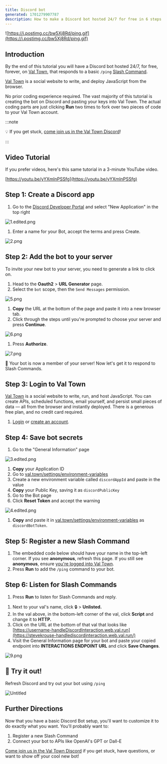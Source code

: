 ```yaml
---
title: Discord bot
generated: 1701279907787
description: How to make a Discord bot hosted 24/7 for free in 6 steps
---
```



![https://i.postimg.cc/bw5Xj8Rd/ping.gif](https://i.postimg.cc/bw5Xj8Rd/ping.gif)

## Introduction

By the end of this tutorial you will have a Discord bot hosted 24/7, for free,
forever, on [Val Town](https://val.town), that responds to a basic `/ping`
[Slash Command](https://support.discord.com/hc/en-us/articles/1500000368501-Slash-Commands-FAQ).

[Val Town](https://val.town) is a social website to write, and deploy JavaScript
from the browser.

No prior coding experience required. The vast majority of this tutorial is
creating the bot on Discord and pasting your keys into Val Town. The actual
coding parts are just clicking **Run** two times to fork over two pieces
of code to your Val Town account.

:::note

💡 If you get stuck,
[come join us in the Val Town Discord](https://discord.gg/dHv45uN5RY)!

:::

## Video Tutorial

If you prefer videos, here's this same tutorial in a 3-minute YouTube video.

[https://youtu.be/yYXmInPSSfg](https://youtu.be/yYXmInPSSfg)

## Step 1: Create a Discord app

1. Go to the
   [Discord Developer Portal](https://discord.com/developers/applications) and
   select "New Application" in the top right

![1.edited.png](./how-to-make-a-discord-bot-hosted-24-7-for-free-in-/1edited.png)

1. Enter a name for your Bot, accept the terms and press Create.

![2.png](./how-to-make-a-discord-bot-hosted-24-7-for-free-in-/2.png)

## Step 2: Add the bot to your server

To invite your new bot to your server, you need to generate a link to click on.

1. Head to the **Oauth2** > **URL Generator** page.
2. Select the `bot` scope, then the `Send Messages` permission.

![5.png](./how-to-make-a-discord-bot-hosted-24-7-for-free-in-/5.png)

1. **Copy** the URL at the bottom of the page and paste it into a new browser
   tab.
2. Click through the steps until you're prompted to choose your server and press
   **Continue**.

![6.png](./how-to-make-a-discord-bot-hosted-24-7-for-free-in-/6.png)

1. Press **Authorize**.

![7.png](./how-to-make-a-discord-bot-hosted-24-7-for-free-in-/7.png)

🎉 Your bot is now a member of your server! Now let's get it to respond to Slash
Commands.

## Step 3: Login to Val Town

[Val Town](https://val.town/) is a social website to write, run, and host
JavaScript. You can create APIs, scheduled functions, email yourself, and
persist small pieces of data — all from the browser and instantly deployed.
There is a generous free plan, and no credit card required.

1. [Login](https://val.town/auth/signin) or
   [create an account](https://www.val.town/auth/signup).

## Step 4: Save bot secrets

1. Go to the "General Information" page

![3.edited.png](./how-to-make-a-discord-bot-hosted-24-7-for-free-in-/3edited.png)

1. **Copy** your Application ID
2. Go to [val.town/settings/environment-variables](https://www.val.town/settings/environment-variables)
3. Create a new environment variable called `discordAppId` and paste in the value
4. **Copy** your Public Key, saving it as `discordPublicKey`
5. Go to the Bot page
6. Click **Reset Token** and accept the warning

![4.edited.png](./how-to-make-a-discord-bot-hosted-24-7-for-free-in-/4edited.png)

1. **Copy** and paste it in
   [val.town/settings/environment-variables](https://www.val.town/settings/environment-variables) as
   `discordBotToken`.

## Step 5: Register a new Slash Command

1. The embedded code below should have your name in the top-left corner. If you
   see **anonymous**, refresh this page. If you
   still see **anonymous**, ensure
   [you're logged into Val Town](https://www.val.town/auth/signin).
2. Press **Run** to add the `/ping` command to your bot.

<Val url="https://www.val.town/embed/new?code=import+%7B+registerDiscordSlashCommand+%7D+from+%22https%3A%2F%2Fesm.town%2Fv%2Fneverstew%2FregisterDiscordSlashCommand%22%3B%0Aimport+process+from+%22node%3Aprocess%22%3B%0A%0Aexport+const+registerDiscordCommand+%3D+registerDiscordSlashCommand%28%0A++process.env.discordAppId%2C%0A++process.env.discordBotToken%2C%0A++%7B%0A++++name%3A+%22ping%22%2C%0A++++description%3A+%22Say+hi+to+your+bot%22%2C%0A++%7D%2C%0A%29.then%28r+%3D%3E+r.json%28%29%29%3B" />

## Step 6: Listen for Slash Commands

1. Press **Run** to listen for Slash Commands and reply.

<Val url="https://www.val.town/embed/new?code=import+%7B+verify_discord_signature+%7D+from+%22https%3A%2F%2Fesm.town%2Fv%2Fmattx%2Fverify_discord_signature%3Fv%3D8%22%3B%0A%0Aexport+const+handleDiscordInteraction+%3D+async+%28req%3A+Request%29+%3D%3E+%7B%0A++if+%28req.method+%3D%3D%3D+%22GET%22%29+return+new+Response%28%29%3B%0A++const+body+%3D+await+req.json%28%29%3B%0A++const+verified+%3D+await+verify_discord_signature%28%0A++++Deno.env.get%28%27discordPublicKey%27%29%2C%0A++++JSON.stringify%28body%29%2C%0A++++req.headers.get%28%22X-Signature-Ed25519%22%29%2C%0A++++req.headers.get%28%22X-Signature-Timestamp%22%29%2C%0A++%29%3B%0A++if+%28%21verified%29%0A++++return+new+Response%28%22signature+invalid%22%2C+%7B%0A++++++status%3A+401%2C%0A++++++statusText%3A+%22signature+invalid%22%2C%0A++++%7D%29%3B%0A++%2F%2F+PING%0A++if+%28body.type+%3D%3D%3D+1%29%0A++++return+Response.json%28%7B+type%3A+1+%7D%29%3B+%2F%2F+PONG%0A++%2F%2F+APPLICATION_COMMAND+interactions%0A++if+%28body.type+%3D%3D%3D+2%29+%7B%0A++++if+%28body.data%3F.name+%3D%3D%3D+%22ping%22%29%0A++++++return+Response.json%28%7B%0A++++++++type%3A+4%2C%0A++++++++data%3A+%7B%0A++++++++++content%3A+%60Pong%21+It+is+%24%7Bnew+Date%28%29%7D%60%2C%0A++++++++%7D%2C%0A++++++%7D%29%3B%0A++++return+new+Response%28%22Bad+request%22%2C+%7B%0A++++++status%3A+400%2C%0A++++++statusText%3A+%22Bad+request%22%2C%0A++++%7D%29%3B%0A++%7D%0A++return+new+Response%28%22Not+handled%22%2C+%7B+status%3A+422+%7D%29%3B%0A%7D%3B" />

1. Next to your val's name, click 🔒 > **Unlisted.**
2. In the val above, in the bottom-left corner of the val, click **Script** and change it to **HTTP.**
3. Click on the URL at the bottom of that val that looks like
   [https://username-handleDiscordInteraction.web.val.run](https://stevekrouse-handlediscordinteraction.web.val.run/)
4. Visit the General Information page for your bot and paste your copied
   endpoint into **INTERACTIONS ENDPOINT URL** and click **Save
   Changes**.

![9.png](./how-to-make-a-discord-bot-hosted-24-7-for-free-in-/9.png)

## 💬 Try it out!

Refresh Discord and try out your bot using `/ping`

![Untitled](./how-to-make-a-discord-bot-hosted-24-7-for-free-in-/untitled.png)

## Further Directions

Now that you have a basic Discord Bot setup, you'll want to customize it to do
exactly what you want. You'll probably want to:

1. Register a new Slash Command
2. Connect your bot to APIs like OpenAI's GPT or Dall-E

[Come join us in the Val Town Discord](https://discord.gg/dHv45uN5RY) if you get
stuck, have questions, or want to show off your cool new bot!
